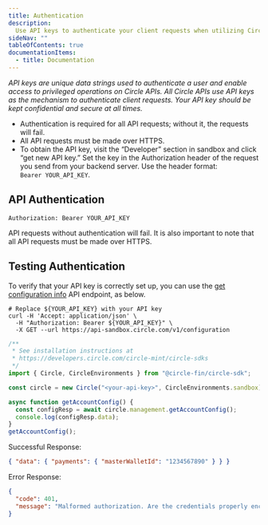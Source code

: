 ---
title: Authentication
description:
  Use API keys to authenticate your client requests when utilizing Circle APIs.
sideNav: ""
tableOfContents: true
documentationItems:
  - title: Documentation
---

_API keys are unique data strings used to authenticate a user and enable access
to privileged operations on Circle APIs. All Circle APIs use API keys as the
mechanism to authenticate client requests. Your API key should be kept
confidential and secure at all times._

- Authentication is required for all API requests; without it, the requests will
  fail.
- All API requests must be made over HTTPS.
- To obtain the API key, visit the “Developer” section in sandbox and click “get
  new API key.” Set the key in the Authorization header of the request you send
  from your backend server. Use the header format:  
  `Bearer YOUR_API_KEY`.

## API Authentication

```text API Authentication
Authorization: Bearer YOUR_API_KEY
```

API requests without authentication will fail. It is also important to note that
all API requests must be made over HTTPS.

## Testing Authentication

To verify that your API key is correctly set up, you can use the
[get configuration info](/api-reference/circle-mint/general/get-account-config)
API endpoint, as below.

<CodeGroup>

```curl cURL
# Replace ${YOUR_API_KEY} with your API key
curl -H 'Accept: application/json' \
  -H "Authorization: Bearer ${YOUR_API_KEY}" \
  -X GET --url https://api-sandbox.circle.com/v1/configuration
```

```javascript Javascript
/**
 * See installation instructions at
 * https://developers.circle.com/circle-mint/circle-sdks
 */
import { Circle, CircleEnvironments } from "@circle-fin/circle-sdk";

const circle = new Circle("<your-api-key>", CircleEnvironments.sandbox);

async function getAccountConfig() {
  const configResp = await circle.management.getAccountConfig();
  console.log(configResp.data);
}
getAccountConfig();
```

</CodeGroup>

Successful Response:

```json JSON
{ "data": { "payments": { "masterWalletId": "1234567890" } } }
```

Error Response:

```json JSON
{
  "code": 401,
  "message": "Malformed authorization. Are the credentials properly encoded?"
}
```
